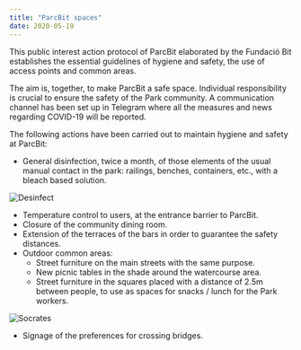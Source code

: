 ```yaml
---
title: "ParcBit spaces"
date: 2020-05-19
---
```


This public interest action protocol of ParcBit elaborated by the Fundació Bit establishes the essential guidelines of hygiene and safety, the use of access points and common areas.

The aim is, together, to make ParcBit a safe space. Individual responsibility is crucial to ensure the safety of the Park community. A communication channel has been set up in Telegram where all the measures and news regarding COVID-19 will be reported.

The following actions have been carried out to maintain hygiene and safety at ParcBit:

- General disinfection, twice a month, of those elements of the usual manual contact in the park: railings, benches, containers, etc., with a bleach based solution.

![Desinfect](../../src/images/desinfect.png)

- Temperature control to users, at the entrance barrier to ParcBit.
- Closure of the community dining room.
- Extension of the terraces of the bars in order to guarantee the safety distances.
- Outdoor common areas:
  - Street furniture on the main streets with the same purpose.
  - New picnic tables in the shade around the watercourse area.
  - Street furniture in the squares placed with a distance of 2.5m between people, to use as spaces for snacks / lunch for the Park workers.

![Socrates](../../src/images/socrates.jpg)

- Signage of the preferences for crossing bridges.
